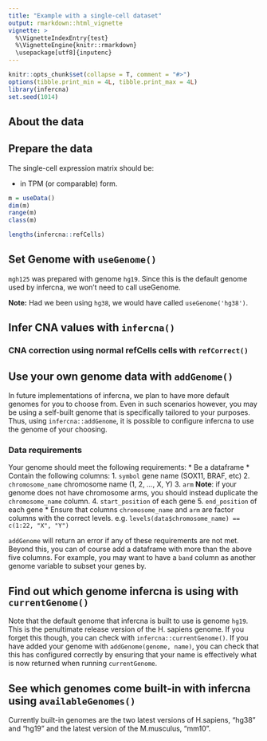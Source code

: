 ```yaml
---
title: "Example with a single-cell dataset"
output: rmarkdown::html_vignette
vignette: >
  %\VignetteIndexEntry{test}
  %\VignetteEngine{knitr::rmarkdown}
  \usepackage[utf8]{inputenc}
---
```


```r
knitr::opts_chunk$set(collapse = T, comment = "#>")
options(tibble.print_min = 4L, tibble.print_max = 4L)
library(infercna)
set.seed(1014)
```

## About the data
## Prepare the data

The  single-cell expression matrix should be:

* in TPM (or comparable) form.

```r
m = useData()
dim(m)
range(m)
class(m)

lengths(infercna::refCells)
```
## Set Genome with `useGenome()`

`mgh125` was prepared with genome `hg19`. Since this is the default genome used by infercna, we won't need to call useGenome.

**Note:** Had we been using `hg38`, we would have called `useGenome('hg38')`.

## Infer CNA values with `infercna()`
### CNA correction using normal refCells cells with `refCorrect()`
## Use your own genome data with `addGenome()`

In future implementations of infercna, we plan to have more default genomes for you to choose from. Even in such scenarios however, you may be using a self-built genome that is specifically tailored to your purposes. Thus, using `infercna::addGenome`, it is possible to configure infercna to use the genome of your choosing.

### Data requirements

Your genome should meet the following requirements:
* Be a dataframe
* Contain the following columns:
    1. `symbol` gene name (SOX11, BRAF, etc)
    2. `chromosome_name` chromosome name (1, 2, ..., X, Y)
    3. `arm` **Note**: if your genome does not have chromosome arms, you should instead duplicate the `chromosome_name` column. 
    4. `start_position` of each gene
    5. `end_position` of each gene
* Ensure that columns `chromosome_name` and `arm` are factor columns with the correct levels. e.g. `levels(data$chromosome_name) == c(1:22, "X", "Y")`

`addGenome` will return an error if any of these requirements are not met.
Beyond this, you can of course add a dataframe with more than the above five columns. For example, you may want to have a `band` column as another genome variable to subset your genes by.

## Find out which genome infercna is using with `currentGenome()`

Note that the default genome that infercna is built to use is genome `hg19`. This is the penultimate release version of the H. sapiens genome. If you forget this though, you can check with `infercna::currentGenome()`. If you have added your genome with `addGenome(genome, name)`, you can check that this has configured correctly by ensuring that your name <name> is effectively what is now returned when running `currentGenome`.

## See which genomes come built-in with infercna using `availableGenomes()`

Currently built-in genomes are the two latest versions of H.sapiens, "hg38" and "hg19" and the latest version of the M.musculus, "mm10".

